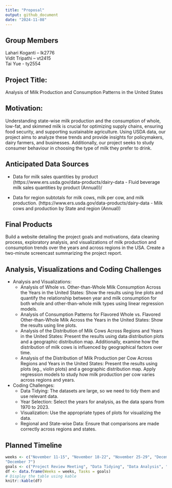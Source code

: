 ```yaml
---
title: "Proposal"
output: github_document
date: "2024-11-08"
---
```


## Group Members

Lahari Koganti – lk2776\
Vidit Tripathi – vt2415\
Tai Yue - ty2554\

## Project Title:

Analysis of Milk Production and Consumption Patterns in the United States

## Motivation:

Understanding state-wise milk production and the consumption of whole, low-fat, and skimmed milk is crucial for optimizing supply chains, ensuring food security, and supporting sustainable agriculture. Using USDA data, our project aims to analyze these trends and provide insights for policymakers, dairy farmers, and businesses. Additionally, our project seeks to study consumer behaviour in choosing the type of milk they prefer to drink. 

## Anticipated Data Sources

- Data for milk sales quantities by product (https://www.ers.usda.gov/data-products/dairy-data - Fluid beverage milk sales quantities by product (Annual))/

- Data for region subtotals for milk cows, milk per cow, and milk production.  (https://www.ers.usda.gov/data-products/dairy-data - Milk cows and production by State and region (Annual))

## Final Products

Build a website detailing the project goals and motivations, data cleaning process, exploratory analysis, and visualizations of milk production and consumption trends over the years and across regions in the USA. Create a two-minute screencast summarizing the project report.

## Analysis, Visualizations and Coding Challenges 

- Analysis and Visualizations:
  - Analysis of Whole vs. Other-than-Whole Milk Consumption Across the Years in the United States: Show the results using line plots and quantify the relationship between year and milk consumption for both whole and other-than-whole milk types using linear regression models.
  - Analysis of Consumption Patterns for Flavored Whole vs. Flavored Other-than-Whole Milk Across the Years in the United States: Show the results using line plots.
  - Analysis of the Distribution of Milk Cows Across Regions and Years in the United States: Present the results using data distribution plots and a geographic distribution map. Additionally, examine how the distribution of milk cows is influenced by geographical factors over time.
  - Analysis of the Distribution of Milk Production per Cow Across Regions and Years in the United States: Present the results using plots (eg., violin plots) and a geographic distribution map. Apply regression models to study how milk production per cow varies across regions and years.

- Coding Challenges: 
  - Data Tidying: The datasets are large, so we need to tidy them and use relevant data.
  - Year Selection: Select the years for analysis, as the data spans from 1970 to 2023.
  - Visualization: Use the appropriate types of plots for visualizing the data.
  - Regional and State-wise Data: Ensure that comparisons are made correctly across regions and states.

## Planned Timeline

```r
weeks <- c("November 11-15", "November 18-22", "November 25-29", "December 2-6", 
"December 7")
goals <- c("Project Review Meeting", "Data Tidying", "Data Analysis", "Website Build", "Project Submission")
df <- data.frame(Weeks = weeks, Tasks = goals)
# Display the table using kable
knitr::kable(df)
```


